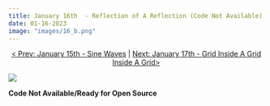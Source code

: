 ```yaml
---
title: January 16th  - Reflection of A Reflection (Code Not Available)
date: 01-16-2023
image: "images/16_b.png"
---
```


<center>[\< Prev: January 15th - Sine Waves](day_15.qmd) \| [Next: January 17th - Grid Inside A Grid Inside A Grid\>](day_17.qmd)</center>

![](images/16_b.png){fig-alt="A group of nature-colored (greens, red, beiges, browns) circles packed into two triangles and reflected to look like 2 hourglasses." fig-align="center"}

**Code Not Available/Ready for Open Source**
